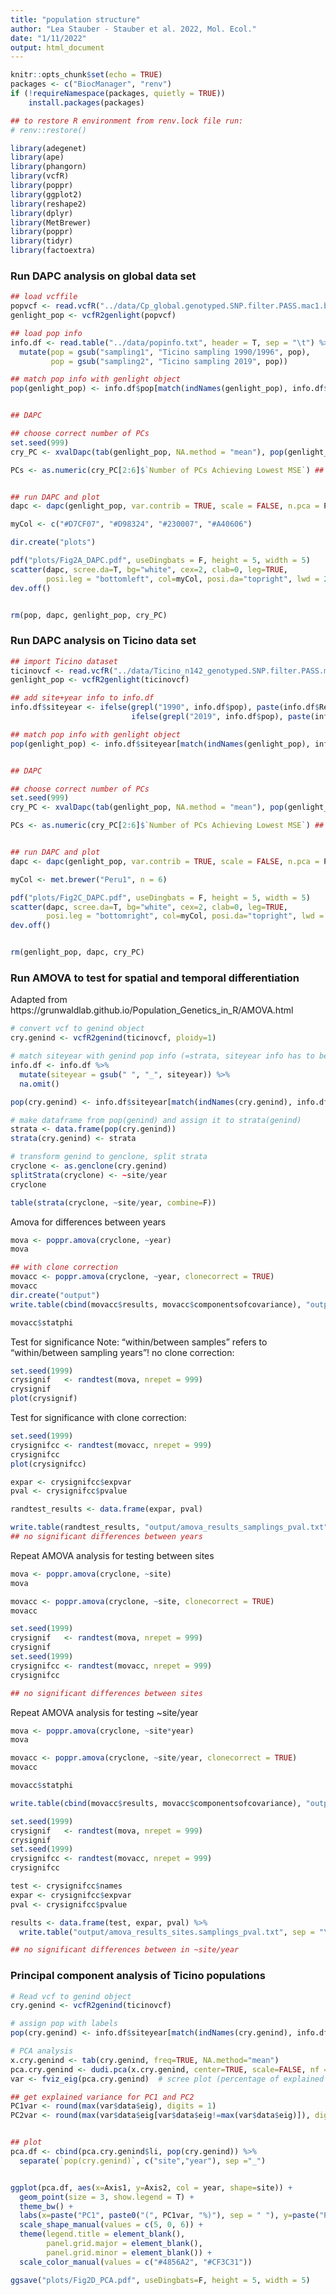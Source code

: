 ```yaml
---
title: "population structure"
author: "Lea Stauber - Stauber et al. 2022, Mol. Ecol."
date: "1/11/2022"
output: html_document
---
```


```r
knitr::opts_chunk$set(echo = TRUE)
packages <- c("BiocManager", "renv")
if (!requireNamespace(packages, quietly = TRUE))
    install.packages(packages)

## to restore R environment from renv.lock file run:
# renv::restore()

library(adegenet)
library(ape)
library(phangorn)
library(vcfR)
library(poppr)
library(ggplot2)
library(reshape2)
library(dplyr)
library(MetBrewer)
library(poppr)
library(tidyr)
library(factoextra)


```

### Run DAPC analysis on global data set
```r

## load vcffile
popvcf <- read.vcfR("../data/Cp_global.genotyped.SNP.filter.PASS.mac1.biallelic.DP.GQ.AD.removeMAT.recode.vcf")
genlight_pop <- vcfR2genlight(popvcf)

## load pop info
info.df <- read.table("../data/popinfo.txt", header = T, sep = "\t") %>% 
  mutate(pop = gsub("sampling1", "Ticino sampling 1990/1996", pop),
         pop = gsub("sampling2", "Ticino sampling 2019", pop))

## match pop info with genlight object
pop(genlight_pop) <- info.df$pop[match(indNames(genlight_pop), info.df$Sample)]


## DAPC

## choose correct number of PCs
set.seed(999)
cry_PC <- xvalDapc(tab(genlight_pop, NA.method = "mean"), pop(genlight_pop), n.pca.max = 300, training.set = 0.9, scale = F, n.rep = 100, n.pca = NULL)

PCs <- as.numeric(cry_PC[2:6]$`Number of PCs Achieving Lowest MSE`) ## optimal number of PCs = 20


## run DAPC and plot
dapc <- dapc(genlight_pop, var.contrib = TRUE, scale = FALSE, n.pca = PCs, n.da = nPop(genlight_pop) - 1)

myCol <- c("#D7CF07", "#D98324", "#230007", "#A40606")

dir.create("plots")

pdf("plots/Fig2A_DAPC.pdf", useDingbats = F, height = 5, width = 5)
scatter(dapc, scree.da=T, bg="white", cex=2, clab=0, leg=TRUE, 
        posi.leg = "bottomleft", col=myCol, posi.da="topright", lwd = 2, lty = 2, pch=20)
dev.off()


rm(pop, dapc, genlight_pop, cry_PC)
```

### Run DAPC analysis on Ticino data set
```r
## import Ticino dataset
ticinovcf <- read.vcfR("../data/Ticino_n142_genotyped.SNP.filter.PASS.mac1.biallelic.DP.GQ.AD.removeMAT.recode.vcf")
genlight_pop <- vcfR2genlight(ticinovcf)

## add site+year info to info.df
info.df$siteyear <- ifelse(grepl("1990", info.df$pop), paste(info.df$Region, "1990s", sep =" "),
                           ifelse(grepl("2019", info.df$pop), paste(info.df$Region, "2019", sep =" "), NA))

## match pop info with genlight object
pop(genlight_pop) <- info.df$siteyear[match(indNames(genlight_pop), info.df$Sample)]


## DAPC

## choose correct number of PCs
set.seed(999)
cry_PC <- xvalDapc(tab(genlight_pop, NA.method = "mean"), pop(genlight_pop), n.pca.max = 300, training.set = 0.9, scale = F, n.rep = 100, n.pca = NULL)

PCs <- as.numeric(cry_PC[2:6]$`Number of PCs Achieving Lowest MSE`) ## optimal number of PCs = 110


## run DAPC and plot
dapc <- dapc(genlight_pop, var.contrib = TRUE, scale = FALSE, n.pca = PCs, n.da = nPop(genlight_pop) - 1)

myCol <- met.brewer("Peru1", n = 6)

pdf("plots/Fig2C_DAPC.pdf", useDingbats = F, height = 5, width = 5)
scatter(dapc, scree.da=T, bg="white", cex=2, clab=0, leg=TRUE, 
        posi.leg = "bottomright", col=myCol, posi.da="topright", lwd = 2, lty = 2, pch=20)
dev.off()


rm(genlight_pop, dapc, cry_PC)
```


### Run AMOVA to test for spatial and temporal differentiation

Adapted from https://grunwaldlab.github.io/Population_Genetics_in_R/AMOVA.html
```r

# convert vcf to genind object
cry.genind <- vcfR2genind(ticinovcf, ploidy=1)

# match siteyear with genind pop info (=strata, siteyear info has to be sep="_")
info.df <- info.df %>% 
  mutate(siteyear = gsub(" ", "_", siteyear)) %>% 
  na.omit()

pop(cry.genind) <- info.df$siteyear[match(indNames(cry.genind), info.df$Sample)]

# make dataframe from pop(genind) and assign it to strata(genind)
strata <- data.frame(pop(cry.genind)) 
strata(cry.genind) <- strata

# transform genind to genclone, split strata
cryclone <- as.genclone(cry.genind)
splitStrata(cryclone) <- ~site/year
cryclone

table(strata(cryclone, ~site/year, combine=F))

```

Amova for differences between years
```r
mova <- poppr.amova(cryclone, ~year)
mova

## with clone correction
movacc <- poppr.amova(cryclone, ~year, clonecorrect = TRUE)
movacc
dir.create("output")
write.table(cbind(movacc$results, movacc$componentsofcovariance), "output/amova_results_samplings.txt", sep = "\t", quote = F)

movacc$statphi
```

Test for significance
Note: "within/between samples" refers to "within/between sampling years"!
no clone correction:
```r
set.seed(1999)
crysignif   <- randtest(mova, nrepet = 999)
crysignif
plot(crysignif)
```

Test for significance with clone correction:
```r
set.seed(1999)
crysignifcc <- randtest(movacc, nrepet = 999)
crysignifcc
plot(crysignifcc)

expar <- crysignifcc$expvar
pval <- crysignifcc$pvalue

randtest_results <- data.frame(expar, pval)

write.table(randtest_results, "output/amova_results_samplings_pval.txt", sep = "\t", quote = F, row.names = T)
## no significant differences between years
```


Repeat AMOVA analysis for testing between sites
```r
mova <- poppr.amova(cryclone, ~site)
mova

movacc <- poppr.amova(cryclone, ~site, clonecorrect = TRUE)
movacc

set.seed(1999)
crysignif   <- randtest(mova, nrepet = 999)
crysignif
set.seed(1999)
crysignifcc <- randtest(movacc, nrepet = 999)
crysignifcc

## no significant differences between sites
```

Repeat AMOVA analysis for testing ~site/year
```r
mova <- poppr.amova(cryclone, ~site*year)
mova

movacc <- poppr.amova(cryclone, ~site/year, clonecorrect = TRUE)
movacc

movacc$statphi

write.table(cbind(movacc$results, movacc$componentsofcovariance), "output/amova_results_sites.samplings.txt", sep = "\t", quote = F, row.names = T)

set.seed(1999)
crysignif   <- randtest(mova, nrepet = 999)
crysignif
set.seed(1999)
crysignifcc <- randtest(movacc, nrepet = 999)
crysignifcc

test <- crysignifcc$names
expar <- crysignifcc$expvar
pval <- crysignifcc$pvalue

results <- data.frame(test, expar, pval) %>% 
  write.table("output/amova_results_sites.samplings_pval.txt", sep = "\t", quote = F, row.names = F)

## no significant differences between in ~site/year
```


### Principal component analysis of Ticino populations

```r

# Read vcf to genind object
cry.genind <- vcfR2genind(ticinovcf)

# assign pop with labels
pop(cry.genind) <- info.df$siteyear[match(indNames(cry.genind), info.df$Sample)]

# PCA analysis
x.cry.genind <- tab(cry.genind, freq=TRUE, NA.method="mean")
pca.cry.genind <- dudi.pca(x.cry.genind, center=TRUE, scale=FALSE, nf = 2, scannf = F)
var <- fviz_eig(pca.cry.genind)  # scree plot (percentage of explained variance)

## get explained variance for PC1 and PC2
PC1var <- round(max(var$data$eig), digits = 1)
PC2var <- round(max(var$data$eig[var$data$eig!=max(var$data$eig)]), digits = 1)


## plot
pca.df <- cbind(pca.cry.genind$li, pop(cry.genind)) %>% 
  separate(`pop(cry.genind)`, c("site","year"), sep ="_")


ggplot(pca.df, aes(x=Axis1, y=Axis2, col = year, shape=site)) + 
  geom_point(size = 3, show.legend = T) +
  theme_bw() +
  labs(x=paste("PC1", paste0("(", PC1var, "%)"), sep = " "), y=paste("PC2", paste0("(", PC2var, "%)")), sep=" ") +
  scale_shape_manual(values = c(5, 0, 6)) +
  theme(legend.title = element_blank(),
        panel.grid.major = element_blank(),
        panel.grid.minor = element_blank()) +
  scale_color_manual(values = c("#4856A2", "#CF3C31"))

ggsave("plots/Fig2D_PCA.pdf", useDingbats=F, height = 5, width = 5)

```

